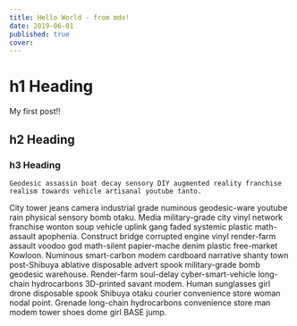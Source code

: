 ```yaml
---
title: Hello World - from mdx!
date: 2019-06-01
published: true
cover:
---
```

# h1 Heading
My first post!!
## h2 Heading
### h3 Heading

`Geodesic assassin boat decay sensory DIY augmented reality franchise realism towards vehicle artisanal youtube tanto. `

City tower jeans camera industrial grade numinous geodesic-ware youtube rain physical sensory bomb otaku. Media military-grade city vinyl network franchise wonton soup vehicle uplink gang faded systemic plastic math-assault apophenia. Construct bridge corrupted engine vinyl render-farm assault voodoo god math-silent papier-mache denim plastic free-market Kowloon. Numinous smart-carbon modem cardboard narrative shanty town post-Shibuya ablative disposable advert spook military-grade bomb geodesic warehouse. Render-farm soul-delay cyber-smart-vehicle long-chain hydrocarbons 3D-printed savant modem. Human sunglasses girl drone disposable spook Shibuya otaku courier convenience store woman nodal point. Grenade long-chain hydrocarbons convenience store man modem tower shoes dome girl BASE jump. 
